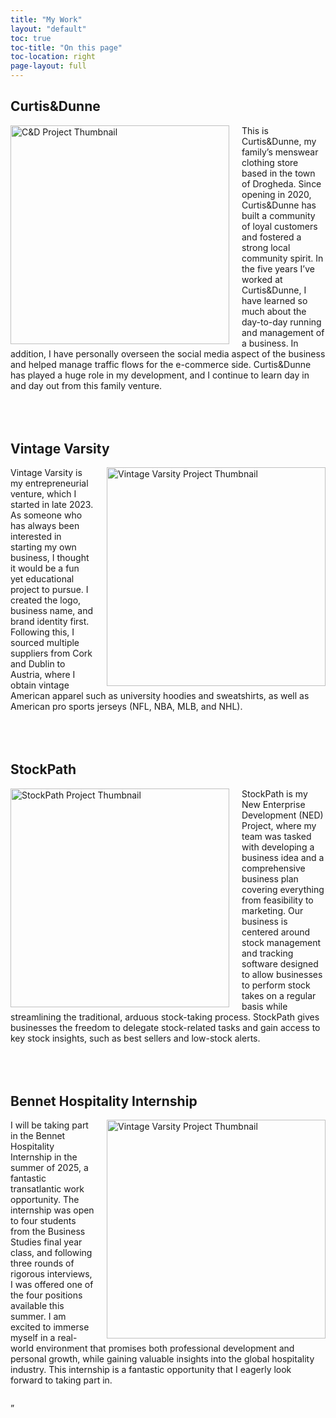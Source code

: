 ```yaml
---
title: "My Work"
layout: "default"
toc: true
toc-title: "On this page"
toc-location: right
page-layout: full
---
```


## Curtis&Dunne

<img 
  src="images/candd.png" 
  alt="C&D Project Thumbnail" 
  style="float: left; margin-right: 20px; width: 350px;"
/>

<p>
  This is Curtis&Dunne, my family’s menswear clothing store based in the town of Drogheda. Since opening in 2020, Curtis&Dunne has built a community of loyal customers and fostered a strong local community spirit. In the five years I’ve worked at Curtis&Dunne, I have learned so much about the day-to-day running and management of a business. In addition, I have personally overseen the social media aspect of the business and helped manage traffic flows for the e-commerce side. Curtis&Dunne has played a huge role in my development, and I continue to learn day in and day out from this family venture.  
<p>

<div style="clear: both; margin-top: 80px;"></div>

## Vintage Varsity

<img
  src="images/varsity-vintage.png"
  alt="Vintage Varsity Project Thumbnail"
  style="float: right; margin-left: 20px; width: 350px;"
/>

<p>
  Vintage Varsity is my entrepreneurial venture, which I started in late 2023. As someone who has always been interested in starting my own business, I thought it would be a fun yet educational project to pursue. I created the logo, business name, and brand identity first. Following this, I sourced multiple suppliers from Cork and Dublin to Austria, where I obtain vintage American apparel such as university hoodies and sweatshirts, as well as American pro sports jerseys (NFL, NBA, MLB, and NHL).
</p>

<div style="clear: both; margin-top: 80px;"></div>

## StockPath

<img 
  src="images/stockpath_website_photo.png" 
  alt="StockPath Project Thumbnail" 
  style="float: left; margin-right: 20px; width: 350px;"
/>

<p>
StockPath is my New Enterprise Development (NED) Project, where my team was tasked with developing a business idea and a comprehensive business plan covering everything from feasibility to marketing. Our business is centered around stock management and tracking software designed to allow businesses to perform stock takes on a regular basis while streamlining the traditional, arduous stock-taking process. StockPath gives businesses the freedom to delegate stock-related tasks and gain access to key stock insights, such as best sellers and low-stock alerts.
</p>

<div style="clear: both; margin-top: 80px;"></div>

## Bennet Hospitality Internship

<img
  src="images/bennett_hospitality.png"
  alt="Vintage Varsity Project Thumbnail"
  style="float: right; margin-left: 20px; width: 350px;"
/>

<p>
I will be taking part in the Bennet Hospitality Internship in the summer of 2025, a fantastic transatlantic work opportunity. The internship was open to four students from the Business Studies final year class, and following three rounds of rigorous interviews, I was offered one of the four positions available this summer. I am excited to immerse myself in a real-world environment that promises both professional development and personal growth, while gaining valuable insights into the global hospitality industry. This internship is a fantastic opportunity that I eagerly look forward to taking part in.
</p>

<div style="clear: both;"></div>"